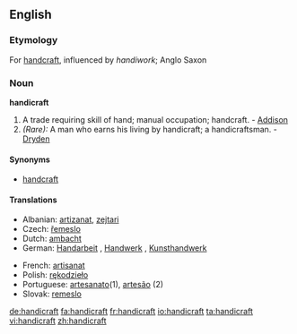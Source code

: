 ==English==

===Etymology===
For [[handcraft]], influenced by ''handiwork''; Anglo Saxon

===Noun===
{{wikipedia}}
'''handicraft'''

#A trade requiring skill of hand; manual occupation; handcraft. - [[Addison]]
#''(Rare):'' A man who earns his living by handicraft; a handicraftsman. - [[Dryden]]

====Synonyms====
*[[handcraft]]

====Translations====
{{top}}
*Albanian: [[artizanat]], [[zejtari]]
*Czech: [[řemeslo]] {{n}}
*Dutch: [[ambacht]] {{f}}
*German: [[Handarbeit]] {{f}}, [[Handwerk]] {{n}}, [[Kunsthandwerk]] {{n}}
{{mid}}
*French: [[artisanat]] {{m}}
*Polish: [[rękodzieło]]
*Portuguese: [[artesanato]](1), [[artesão]] (2)
*Slovak: [[remeslo]] {{n}}

[[de:handicraft]]
[[fa:handicraft]]
[[fr:handicraft]]
[[io:handicraft]]
[[ta:handicraft]]
[[vi:handicraft]]
[[zh:handicraft]]